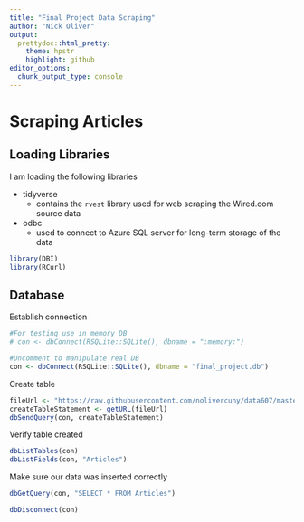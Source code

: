 ```yaml
---
title: "Final Project Data Scraping"
author: "Nick Oliver"
output:
  prettydoc::html_pretty:
    theme: hpstr
    highlight: github
editor_options: 
  chunk_output_type: console
---
```


# Scraping Articles

## Loading Libraries

I am loading the following libraries

  - tidyverse
    - contains the `rvest` library used for web scraping the Wired.com source data
  - odbc
    - used to connect to Azure SQL server for long-term storage of the data

```r
library(DBI)
library(RCurl)
```

## Database

Establish connection
```r

#For testing use in memory DB
# con <- dbConnect(RSQLite::SQLite(), dbname = ":memory:")

#Uncomment to manipulate real DB
con <- dbConnect(RSQLite::SQLite(), dbname = "final_project.db")
```

Create table
```r
fileUrl <- "https://raw.githubusercontent.com/nolivercuny/data607/master/FinalProject/create_articles_table.sql"
createTableStatement <- getURL(fileUrl)
dbSendQuery(con, createTableStatement)
```

Verify table created
```r
dbListTables(con)
dbListFields(con, "Articles")
```

Make sure our data was inserted correctly
```r
dbGetQuery(con, "SELECT * FROM Articles")
```


```r
dbDisconnect(con)
```

